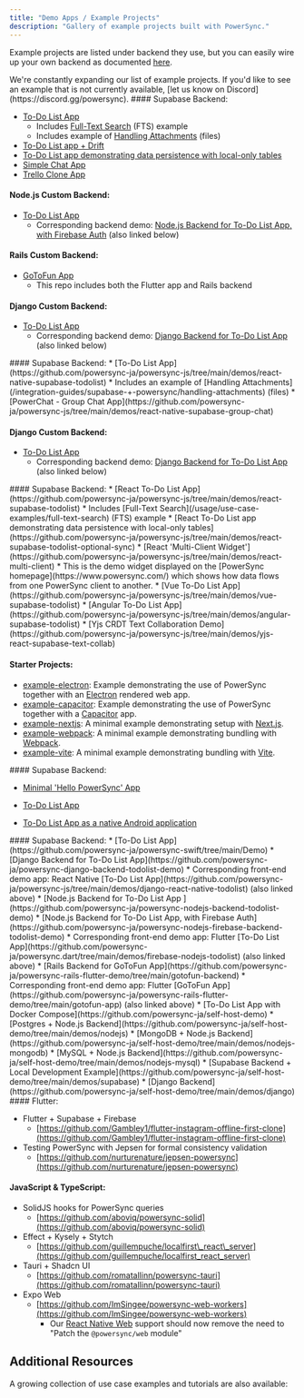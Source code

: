 ```yaml
---
title: "Demo Apps / Example Projects"
description: "Gallery of example projects built with PowerSync."
---
```


Example projects are listed under backend they use, but you can easily wire up your own backend as documented [here](/installation/app-backend-setup).

<Check>
  We're constantly expanding our list of example projects. If you'd like to see an example that is not currently available, [let us know on Discord](https://discord.gg/powersync).
</Check>


<AccordionGroup>
  <Accordion title="Flutter" icon="flutter">
  #### Supabase Backend:

  * [To-Do List App](https://github.com/powersync-ja/powersync.dart/tree/master/demos/supabase-todolist)
    * Includes [Full-Text Search](/usage/use-case-examples/full-text-search) (FTS) example
    * Includes example of [Handling Attachments](/integration-guides/supabase-+-powersync/handling-attachments) (files)
  * [To-Do List app + Drift](https://github.com/powersync-ja/powersync.dart/tree/master/demos/supabase-todolist-drift)
  * [To-Do List app demonstrating data persistence with local-only tables](https://github.com/powersync-ja/powersync.dart/tree/main/demos/supabase-todolist-optional-sync)
  * [Simple Chat App](https://github.com/powersync-ja/powersync.dart/tree/master/demos/supabase-simple-chat)
  * [Trello Clone App](https://github.com/powersync-ja/powersync-supabase-flutter-trello-demo)

  #### Node.js Custom Backend:
  * [To-Do List App](https://github.com/powersync-ja/powersync.dart/tree/main/demos/firebase-nodejs-todolist)
    * Corresponding backend demo: [Node.js Backend for To-Do List App, with Firebase Auth](https://github.com/powersync-ja/powersync-nodejs-firebase-backend-todolist-demo) (also linked below)

  #### Rails Custom Backend:
  * [GoToFun App](https://github.com/powersync-ja/powersync-rails-flutter-demo)
    * This repo includes both the Flutter app and Rails backend

  #### Django Custom Backend:
  * [To-Do List App](https://github.com/powersync-ja/powersync.dart/tree/master/demos/django-todolist)
    * Corresponding backend demo: [Django Backend for To-Do List App](https://github.com/powersync-ja/powersync-django-backend-todolist-demo) (also linked below)
  </Accordion>

  <Accordion title="React Native & Expo" icon="react">
  #### Supabase Backend:
  * [To-Do List App](https://github.com/powersync-ja/powersync-js/tree/main/demos/react-native-supabase-todolist)
    * Includes an example of [Handling Attachments](/integration-guides/supabase-+-powersync/handling-attachments) (files)
  * [PowerChat - Group Chat App](https://github.com/powersync-ja/powersync-js/tree/main/demos/react-native-supabase-group-chat)

  #### Django Custom Backend:
  * [To-Do List App](https://github.com/powersync-ja/powersync-js/tree/main/demos/django-react-native-todolist)
    * Corresponding backend demo: [Django Backend for To-Do List App](https://github.com/powersync-ja/powersync-django-backend-todolist-demo) (also linked below)
  </Accordion>

  <Accordion title="JavaScript Web" icon="js">
  #### Supabase Backend:
  * [React To-Do List App](https://github.com/powersync-ja/powersync-js/tree/main/demos/react-supabase-todolist)
    * Includes [Full-Text Search](/usage/use-case-examples/full-text-search) (FTS) example
  * [React To-Do List app demonstrating data persistence with local-only tables](https://github.com/powersync-ja/powersync-js/tree/main/demos/react-supabase-todolist-optional-sync)
  * [React 'Multi-Client Widget'](https://github.com/powersync-ja/powersync-js/tree/main/demos/react-multi-client)
    * This is the demo widget displayed on the [PowerSync homepage](https://www.powersync.com/) which shows how data flows from one PowerSync client to another.
  * [Vue To-Do List App](https://github.com/powersync-ja/powersync-js/tree/main/demos/vue-supabase-todolist)
  * [Angular To-Do List App](https://github.com/powersync-ja/powersync-js/tree/main/demos/angular-supabase-todolist)
  * [Yjs CRDT Text Collaboration Demo](https://github.com/powersync-ja/powersync-js/tree/main/demos/yjs-react-supabase-text-collab)

  #### Starter Projects:
  * [example-electron](https://github.com/powersync-ja/powersync-js/tree/main/demos/example-electron): Example demonstrating the use of PowerSync together with an [Electron](https://www.electronjs.org/) rendered web app.
  * [example-capacitor](https://github.com/powersync-ja/powersync-js/tree/main/demos/example-capacitor): Example demonstrating the use of PowerSync together with a [Capacitor](https://capacitorjs.com/) app.
  * [example-nextjs](https://github.com/powersync-ja/powersync-js/blob/main/demos/example-nextjs/README.md): A minimal example demonstrating setup with [Next.js](https://nextjs.org/).
  * [example-webpack](https://github.com/powersync-ja/powersync-js/blob/main/demos/example-webpack/README.md): A minimal example demonstrating bundling with [Webpack](https://webpack.js.org/).
  * [example-vite](https://github.com/powersync-ja/powersync-js/blob/main/demos/example-vite/README.md): A minimal example demonstrating bundling with [Vite](https://vitejs.dev/).
  </Accordion>

  <Accordion title="Kotlin Multiplatform" icon="flag">
  #### Supabase Backend:

  * [Minimal 'Hello PowerSync' App](https://github.com/powersync-ja/powersync-kotlin/tree/main/demos/hello-powersync)

  * [To-Do List App](https://github.com/powersync-ja/powersync-kotlin/tree/main/demos/supabase-todolist)

  * [To-Do List App as a native Android application](https://github.com/powersync-ja/powersync-kotlin/tree/main/demos/android-supabase-todolist)
    
  </Accordion>

  <Accordion title="Swift" icon="swift">
  #### Supabase Backend:
  * [To-Do List App](https://github.com/powersync-ja/powersync-swift/tree/main/Demo)
    
  </Accordion>

  <Accordion title="Custom Backend Examples" icon="screwdriver-wrench">
  * [Django Backend for To-Do List App](https://github.com/powersync-ja/powersync-django-backend-todolist-demo)
    * Corresponding front-end demo app: React Native [To-Do List App](https://github.com/powersync-ja/powersync-js/tree/main/demos/django-react-native-todolist) (also linked above)
  * [Node.js Backend for To-Do List App ](https://github.com/powersync-ja/powersync-nodejs-backend-todolist-demo)
  * [Node.js Backend for To-Do List App, with Firebase Auth](https://github.com/powersync-ja/powersync-nodejs-firebase-backend-todolist-demo)
    * Corresponding front-end demo app: Flutter [To-Do List App](https://github.com/powersync-ja/powersync.dart/tree/main/demos/firebase-nodejs-todolist) (also linked above)
  * [Rails Backend for GoToFun App](https://github.com/powersync-ja/powersync-rails-flutter-demo/tree/main/gotofun-backend)
    * Corresponding front-end demo app: Flutter [GoToFun App](https://github.com/powersync-ja/powersync-rails-flutter-demo/tree/main/gotofun-app) (also linked above)
  </Accordion>

  <Accordion title="Self-Hosting" icon="desktop">
  * [To-Do List App with Docker Compose](https://github.com/powersync-ja/self-host-demo)
    * [Postgres + Node.js Backend](https://github.com/powersync-ja/self-host-demo/tree/main/demos/nodejs)
    * [MongoDB + Node.js Backend](https://github.com/powersync-ja/self-host-demo/tree/main/demos/nodejs-mongodb)
    * [MySQL + Node.js Backend](https://github.com/powersync-ja/self-host-demo/tree/main/demos/nodejs-mysql)
    * [Supabase Backend + Local Development Example](https://github.com/powersync-ja/self-host-demo/tree/main/demos/supabase)
    * [Django Backend](https://github.com/powersync-ja/self-host-demo/tree/main/demos/django)  
  </Accordion>

  <Accordion title="Notable Community Projects" icon="people-carry-box">
  #### Flutter:

  * Flutter + Supabase + Firebase
    * [https://github.com/Gambley1/flutter-instagram-offline-first-clone](https://github.com/Gambley1/flutter-instagram-offline-first-clone)
  * Testing PowerSync with Jepsen for formal consistency validation
    * [https://github.com/nurturenature/jepsen-powersync](https://github.com/nurturenature/jepsen-powersync)
  
  #### JavaScript & TypeScript:

  * SolidJS hooks for PowerSync queries
    * [https://github.com/aboviq/powersync-solid](https://github.com/aboviq/powersync-solid)
  * Effect + Kysely + Stytch
    * [https://github.com/guillempuche/localfirst\_react\_server](https://github.com/guillempuche/localfirst_react_server)
  * Tauri + Shadcn UI
    * [https://github.com/romatallinn/powersync-tauri](https://github.com/romatallinn/powersync-tauri)
  * Expo Web
    * [https://github.com/ImSingee/powersync-web-workers](https://github.com/ImSingee/powersync-web-workers)
      * Our [React Native Web](/client-sdk-references/react-native-and-expo/react-native-web-support) support should now remove the need to "Patch the `@powersync/web` module"
  </Accordion>
</AccordionGroup>

## Additional Resources

A growing collection of use case examples and tutorials are also available:

<CardGroup>
  <Card title="Use Case Examples" icon="gear" href="/usage/use-case-examples" horizontal />
  <Card title="Tutorials" icon="graduation-cap" href="/tutorials/overview" horizontal />
</CardGroup>